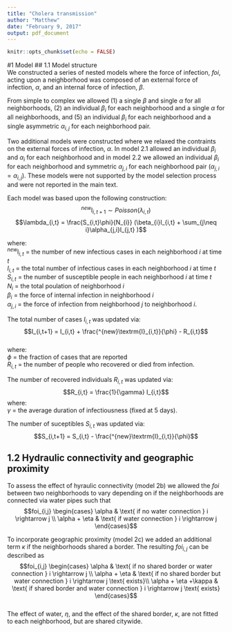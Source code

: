```yaml
---
title: "Cholera transmission"
author: "Matthew"
date: "February 9, 2017"
output: pdf_document
---
```


```r
knitr::opts_chunk$set(echo = FALSE)
```

#1 Model
## 1.1 Model structure  
We constructed a series of nested models where the force of infection, $foi$, acting upon a neighborhood was composed of an external force of infection, $\alpha$, and an internal force of infection, $\beta$.   

From simple to complex we allowed (1) a single $\beta$ and single $\alpha$ for all neighborhoods, (2) an individual $\beta_{i}$ for each neighborhood and a single $\alpha$ for all neighborhoods, and (5) an individual $\beta_{i}$ for each neighborhood and a single asymmetric $\alpha_{i,j}$ for each neighborhood pair.  


Two additional models were constructed where we relaxed the contraints on the external forces of infection, $\alpha$. In model 2.1 allowed an individual $\beta_{i}$ and $\alpha_{i}$ for each neighborhood and in model 2.2 we allowed an individual $\beta_{i}$ for each neighborhood and symmetric $\alpha_{j,i}$ for each neighborhood pair ($\alpha_{j,i} = \alpha_{i,j}$). These models were not supported by the model selection process and were not reported in the main text.  

Each model was based upon the following construction:
$$^{new}\textrm{I}_{i,t+1}\sim Poisson(\lambda_{i,t})$$
$$\lambda_{i,t} = \frac{S_{i,t}\phi}{N_{i}} (\beta_{i}I_{i,t} + \sum_{j\neq i}\alpha_{j,i}I_{j,t} )$$

where:  
$^{new}\textrm{I}_{i,t}$ = the number of new infectious cases in each neighborhood $i$ at time $t$  
$I_{i,t}$ = the total number of infectious cases in each neighborhood $i$ at time $t$  
$S_{i,t}$ = the number of susceptible people in each neighborhood $i$ at time $t$  
$N_{i}$ = the total poulation of neighborhood $i$  
$\beta_{i}$ = the force of internal infection in neighborhood $i$  
$\alpha_{j,i}$ = the force of infection from neighborhood $j$ to neighborhood $i$.  


The total number of cases $I_{i,t}$ was updated via:
$$I_{i,t+1} = I_{i,t} + \frac{^{new}\textrm{I}_{i,t}}{\phi} - R_{i,t}$$  
where:  
$\phi$ = the fraction of cases that are reported  
$R_{i,t}$ = the number of people who recovered or died from infection.

The number of recovered individuals $R_{i,t}$ was updated via:  
$$R_{i,t} = \frac{1}{\gamma} I_{i,t}$$
where:  
$\gamma$ = the average duration of infectiousness (fixed at 5 days).  

The number of suceptibles $S_{i,t}$ was updated via:
$$S_{i,t+1} = S_{i,t} - \frac{^{new}\textrm{I}_{i,t}}{\phi}$$  

## 1.2 Hydraulic connectivity and geographic proximity  
To assess the effect of hyraulic connectivity (model 2b) we allowed the $foi$ between
two neighborhoods to vary depending on if the neighborhoods are connected via water pipes such that $$foi_{i,j} \begin{cases}
  \alpha & \text{ if no water connection } i \rightarrow j \\
  \alpha + \eta & \text{ if water connection } i \rightarrow j 
\end{cases}$$  

To incorporate geographic proximity (model 2c) we added an additional term $\kappa$ 
if the neighborhoods shared a border. The resulting $foi_{i,j}$ can be described as
$$foi_{i,j} \begin{cases}
  \alpha & \text{ if no shared border or water connection } i \rightarrow j \\
  \alpha + \eta & \text{ if no shared border but water connection } i \rightarrow j \text{ exists}\\
  \alpha + \eta +\kappa & \text{ if shared border and water connection } i \rightarrow j  \text{ exists}
\end{cases}$$  
The effect of water, $\eta$, and the effect of the shared border, $\kappa$, are not fitted to each neighborhood, but are shared citywide.

